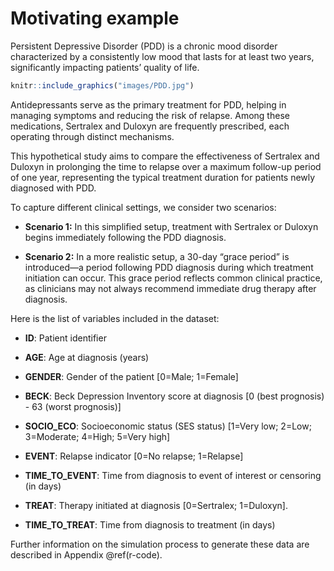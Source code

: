 # Motivating example {#motivating-example}

Persistent Depressive Disorder (PDD) is a chronic mood disorder characterized by a consistently low mood that lasts for at least two years, significantly impacting patients' quality of life.

```r
knitr::include_graphics("images/PDD.jpg")
```

Antidepressants serve as the primary treatment for PDD, helping in managing symptoms and reducing the risk of relapse. Among these medications, Sertralex and Duloxyn are frequently prescribed, each operating through distinct mechanisms.

This hypothetical study aims to compare the effectiveness of Sertralex and Duloxyn in prolonging the time to relapse over a maximum follow-up period of one year, representing the typical treatment duration for patients newly diagnosed with PDD.

To capture different clinical settings, we consider two scenarios:

-   **Scenario 1:** In this simplified setup, treatment with Sertralex or Duloxyn begins immediately following the PDD diagnosis.

-   **Scenario 2:** In a more realistic setup, a 30-day "grace period" is introduced—a period following PDD diagnosis during which treatment initiation can occur. This grace period reflects common clinical practice, as clinicians may not always recommend immediate drug therapy after diagnosis.

Here is the list of variables included in the dataset:

-   **ID**: Patient identifier

-   **AGE**: Age at diagnosis (years)

-   **GENDER**: Gender of the patient [0=Male; 1=Female]

-   **BECK**: Beck Depression Inventory score at diagnosis [0 (best prognosis) - 63 (worst prognosis)]

-   **SOCIO_ECO**: Socioeconomic status (SES status) [1=Very low; 2=Low; 3=Moderate; 4=High; 5=Very high]

-   **EVENT**: Relapse indicator [0=No relapse; 1=Relapse]

-   **TIME_TO_EVENT**: Time from diagnosis to event of interest or censoring (in days)

-   **TREAT**: Therapy initiated at diagnosis [0=Sertralex; 1=Duloxyn].

-   **TIME_TO_TREAT**: Time from diagnosis to treatment (in days)

Further information on the simulation process to generate these data are described in Appendix \@ref(r-code).
